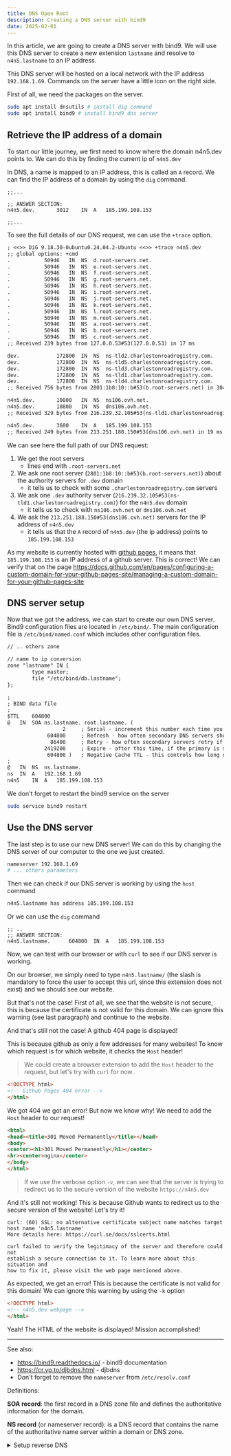 ```yaml
---
title: DNS Open Root
description: Creating a DNS server with bind9
date: 2025-02-01
---
```



In this article, we are going to create a DNS server with bind9. We will use this DNS server to create a new extension `lastname` and resolve to `n4n5.lastname` to an IP address.

This DNS server will be hosted on a local network with the IP address `192.168.1.69`. Commands on the server have a little icon on the right side.

First of all, we need the packages on the server.

```sh
sudo apt install dnsutils # install dig command
sudo apt install bind9 # install bind9 dns server
```

## Retrieve the IP address of a domain

To start our little journey, we first need to know where the domain n4n5.dev points to. We can do this by finding the current ip of `n4n5.dev`

In DNS, a name is mapped to an IP address, this is called an `A` record. We can find the IP address of a domain by using the `dig` command.

<CommandLine command="dig n4n5.dev" open>

```
;;...

;; ANSWER SECTION:
n4n5.dev.		3012	IN	A	185.199.108.153

;;...
```

</CommandLine>

To see the full details of our DNS request, we can use the `+trace` option.

<CommandLine command="dig n4n5.dev +trace">


```txt
; <<>> DiG 9.18.30-0ubuntu0.24.04.2-Ubuntu <<>> +trace n4n5.dev
;; global options: +cmd
.			50946	IN	NS	d.root-servers.net.
.			50946	IN	NS	e.root-servers.net.
.			50946	IN	NS	f.root-servers.net.
.			50946	IN	NS	g.root-servers.net.
.			50946	IN	NS	h.root-servers.net.
.			50946	IN	NS	i.root-servers.net.
.			50946	IN	NS	j.root-servers.net.
.			50946	IN	NS	k.root-servers.net.
.			50946	IN	NS	l.root-servers.net.
.			50946	IN	NS	m.root-servers.net.
.			50946	IN	NS	a.root-servers.net.
.			50946	IN	NS	b.root-servers.net.
.			50946	IN	NS	c.root-servers.net.
;; Received 239 bytes from 127.0.0.53#53(127.0.0.53) in 17 ms

dev.			172800	IN	NS	ns-tld2.charlestonroadregistry.com.
dev.			172800	IN	NS	ns-tld5.charlestonroadregistry.com.
dev.			172800	IN	NS	ns-tld3.charlestonroadregistry.com.
dev.			172800	IN	NS	ns-tld1.charlestonroadregistry.com.
dev.			172800	IN	NS	ns-tld4.charlestonroadregistry.com.
;; Received 756 bytes from 2801:1b8:10::b#53(b.root-servers.net) in 304 ms

n4n5.dev.		10800	IN	NS	ns106.ovh.net.
n4n5.dev.		10800	IN	NS	dns106.ovh.net.
;; Received 329 bytes from 216.239.32.105#53(ns-tld1.charlestonroadregistry.com) in 21 ms

n4n5.dev.		3600	IN	A	185.199.108.153
;; Received 249 bytes from 213.251.188.150#53(dns106.ovh.net) in 19 ms
```

We can see here the full path of our DNS request:

1. We get the root servers
    - lines end with `.root-servers.net`
2. We ask one root server (`2801:1b8:10::b#53(b.root-servers.net)`) about the authority servers for `.dev` domain
    - it tells us to check with some `.charlestonroadregistry.com` servers
3. We ask one `.dev` authority server (`216.239.32.105#53(ns-tld1.charlestonroadregistry.com)`) for the `n4n5.dev` domain
    - it tells us to check with `ns106.ovh.net` or `dns106.ovh.net`
4. We ask the `213.251.188.150#53(dns106.ovh.net)` servers for the IP address of `n4n5.dev`
    - it tells us that the `A` record of `n4n5.dev` (the ip address) points to `185.199.108.153`

</CommandLine>

As my website is currently hosted with [github pages](https://pages.github.com/), it means that `185.199.108.153` is an IP address of a github server.
This is correct! We can verify that on the page https://docs.github.com/en/pages/configuring-a-custom-domain-for-your-github-pages-site/managing-a-custom-domain-for-your-github-pages-site

## DNS server setup

Now that we got the address, we can start to create our own DNS server.
Bind9 configuration files are located in `/etc/bind/`. The main configuration file is `/etc/bind/named.conf` which includes other configuration files.

<CommandLine command="sudo nano /etc/bind/named.conf.default-zones" open server>


```txt
// .. others zone

// name to ip conversion
zone "lastname" IN {
        type master;
        file "/etc/bind/db.lastname";
};
```

</CommandLine>


<CommandLine command="sudo nano /etc/bind/db.lastname" open server>


```txt
;
; BIND data file
;
$TTL	604800
@	IN	SOA	ns.lastname. root.lastname. (
			      2		; Serial - increment this number each time you update the file
			 604800		; Refresh - how often secondary DNS servers should check for updates.
			  86400		; Retry - how often secondary servers retry if the primary is unreachable.
			2419200		; Expire - after this time, if the primary is still unreachable, the zone is considered invalid.
			 604800 )	; Negative Cache TTL - this controls how long other servers cache no-such-domain (NXDOMAIN) responses from this server.
;
@	IN	NS	ns.lastname.
ns	IN	A	192.168.1.69
n4n5	IN	A	185.199.108.153
```

</CommandLine>


We don't forget to restart the bind9 service on the server

```sh
sudo service bind9 restart
```

## Use the DNS server

The last step is to use our new DNS server! We can do this by changing the DNS server of our computer to the one we just created.

<CommandLine command="sudo nano /etc/resolv.conf" open>

```bash
nameserver 192.168.1.69
# ... others parameters
```

</CommandLine>

Then we can check if our DNS server is working by using the `host` command

<CommandLine command="host n4n5.lastname" open>

```txt
n4n5.lastname has address 185.199.108.153
```

</CommandLine>

Or we can use the `dig` command

<CommandLine command="dig n4n5.lastname">


```
;; ..
;; ANSWER SECTION:
n4n5.lastname.		604800	IN	A	185.199.108.153
```

</CommandLine>

Now, we can test with our browser or with `curl` to see if our DNS server is working.

On our browser, we simply need to type `n4n5.lastname/` (the slash is mandatory to force the user to accept this url, since this extension does not exist) and we should see our website.

But that's not the case! First of all, we see that the website is not secure, this is because the certificate is not valid for this domain. We can ignore this warning (see last paragraph) and continue to the website.

And that's still not the case! A github 404 page is displayed!

This is because github as only a few addresses for many websites! To know which request is for which website, it checks the `Host` header!

> We could create a browser extension to add the `Host` header to the request, but let's try with `curl` for now.

<CommandLine command="curl n4n5.lastname" open>

```html
<!DOCTYPE html>
<!-- Github Pages 404 error -->
</html>
```

</CommandLine>

We got 404 we got an error! But now we know why! We need to add the `Host` header to our request!

<CommandLine command="curl -H 'Host: n4n5.dev' n4n5.lastname" open>

```html
<html>
<head><title>301 Moved Permanently</title></head>
<body>
<center><h1>301 Moved Permanently</h1></center>
<hr><center>nginx</center>
</body>
</html>
```
> If we use the verbose option `-v`, we can see that the server is trying to redirect us to the secure version of the website `https://n4n5.dev`

</CommandLine>


And it's still not working! This is because Github wants to redirect us to the secure version of the website! Let's try it!

<CommandLine command="curl -H 'Host: n4n5.dev' https://n4n5.lastname" open>

```
curl: (60) SSL: no alternative certificate subject name matches target host name 'n4n5.lastname'
More details here: https://curl.se/docs/sslcerts.html

curl failed to verify the legitimacy of the server and therefore could not
establish a secure connection to it. To learn more about this situation and
how to fix it, please visit the web page mentioned above.
```

</CommandLine>

As expected, we get an error! This is because the certificate is not valid for this domain! We can ignore this warning by using the `-k` option

<CommandLine command="curl -k -H 'Host: n4n5.dev' https://n4n5.lastname">

```html
<!DOCTYPE html>
<!-- n4n5.dev webpage -->
</html>
```

</CommandLine>

Yeah! The HTML of the website is displayed! Mission accomplished!


---

See also:

- https://bind9.readthedocs.io/ - bind9 documentation
- https://cr.yp.to/djbdns.html - djbdns
- Don't forget to remove the `nameserver` from `/etc/resolv.conf`


Definitions:

**SOA record**: the first record in a DNS zone file and defines the authoritative information for the domain.

**NS record** (or nameserver record): is a DNS record that contains the name of the authoritative name server within a domain or DNS zone.


<details class="styled-details">
<summary>Setup reverse DNS</summary>


<CommandLine command="sudo nano /etc/bind/named.conf.default-zones" open server>


```txt
// .. others zone

// ip to name conversion
zone "1.168.192.in-addr.arpa" IN {
        type master;
        file "/etc/bind/db.192.168.1";
};
```

</CommandLine>


<CommandLine command="sudo nano /etc/bind/db.192.168.1" open server>

```txt
;
; BIND data file for reverse DNS
;
$TTL	604800
@	IN	SOA	ns.lastname. root.lastname. (
			      2		; Serial
			 604800		; Refresh
			  86400		; Retry
			2419200		; Expire
			 604800 )	; Negative Cache TTL
;
@	IN	NS	ns.
69 	IN 	PTR 	ns.lastname.
```
> `69` is the last part of our ip address

</CommandLine>

Test reverse DNS

<CommandLine command="dig -x 192.168.1.69" open>


```txt
;; ...
;; QUESTION SECTION:
;69.1.168.192.in-addr.arpa.	IN	PTR

;; ANSWER SECTION:
69.1.168.192.in-addr.arpa. 604800 IN	PTR	ns.lastname.

;; Query time: 22 msec
;; SERVER: 192.168.1.69#53(192.168.1.69) (UDP)
;; MSG SIZE  rcvd: 134

```

> The `-x` is a shortcut of `dig  69.1.168.192.in-addr.arpa PTR`

</CommandLine>

</details>


<style>
{`
    .styled-details {
        border: 1px solid #aaa;
        border-radius: 4px;
        padding: 0.5em 0.5em 0;
    }

    .styled-details> summary {
        font-weight: bold;
        margin: -0.5em -0.5em 0;
        padding: 0.5em;
    }

    .styled-details[open] {
        padding: 0.5em;
    }

    .styled-details[open]> summary {
        border-bottom: 1px solid #aaa;
        margin-bottom: 0.5em;
    }
`}
</style>
